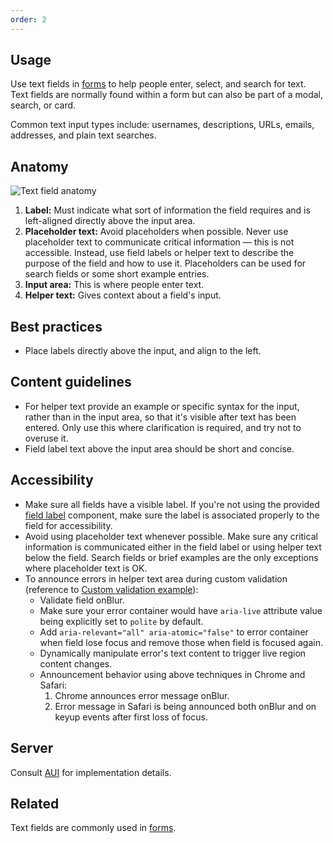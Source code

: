 ```yaml
---
order: 2
---
```


## Usage

Use text fields in [forms](/patterns/forms) to help people enter, select, and search for text. Text fields are normally found within a form but can also be part of a modal, search, or card.

Common text input types include: usernames, descriptions, URLs, emails, addresses, and plain text searches.

## Anatomy

![Text field anatomy](images/text-field-anatomy.png)

1. **Label:** Must indicate what sort of information the field requires and is left-aligned directly above the input area.
2. **Placeholder text:** Avoid placeholders when possible. Never use placeholder text to communicate critical information — this is not accessible. Instead, use field labels or helper text to describe the purpose of the field and how to use it. Placeholders can be used for search fields or some short example entries.
3. **Input area:** This is where people enter text.
4. **Helper text:** Gives context about a field's input.

## Best practices

- Place labels directly above the input, and align to the left.

## Content guidelines

- For helper text provide an example or specific syntax for the input, rather than in the input area, so that it's visible after text has been entered. Only use this where clarification is required, and try not to overuse it.
- Field label text above the input area should be short and concise.

## Accessibility

- Make sure all fields have a visible label. If you're not using the provided [field label](/components/form/examples#field) component, make sure the label is associated properly to the field for accessibility.
- Avoid using placeholder text whenever possible. Make sure any critical information is communicated either in the field label or using helper text below the field. Search fields or brief examples are the only exceptions where placeholder text is OK.
- To announce errors in helper text area during custom validation (reference to [Custom validation example](https://atlassian.design/components/textfield/examples#custom-validation)):
  - Validate field onBlur.
  - Make sure your error container would have `aria-live` attribute value being explicitly set to `polite` by default.
  - Add `aria-relevant="all" aria-atomic="false"` to error container when field lose focus and remove those when field is focused again.
  - Dynamically manipulate error's text content to trigger live region content changes.
  - Announcement behavior using above techniques in Chrome and Safari:
    1. Chrome announces error message onBlur.
    2. Error message in Safari is being announced both onBlur and on keyup events after first loss of focus.

## Server

Consult [AUI](https://docs.atlassian.com/aui/latest/docs/forms.html) for implementation details.

## Related

Text fields are commonly used in [forms](/patterns/forms).

